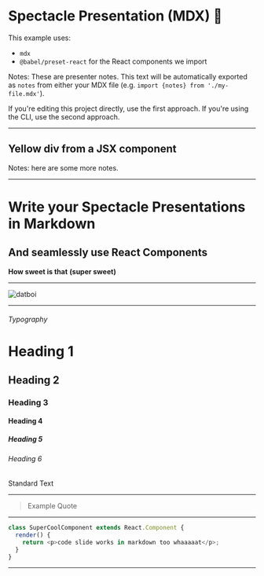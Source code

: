 
# Spectacle Presentation (MDX) 👋

This example uses:

- `mdx`
- `@babel/preset-react` for the React components we import

Notes: These are presenter notes. This text will be automatically exported as `notes` from either your MDX file (e.g. `import {notes} from './my-file.mdx'`).

If you're editing this project directly, use the first approach. If you're using the CLI, use the second approach.

---

## Yellow div from a JSX component

<Test height={testProp} />

Notes: here are some more notes.

---

# Write your Spectacle Presentations in Markdown

## And seamlessly use React Components

**How sweet is that**
**(super sweet)**

---

![datboi](https://pbs.twimg.com/media/CkjFUyTXEAEysBY.jpg)

---

###### Typography

# Heading 1

## Heading 2

### Heading 3

#### Heading 4

##### Heading 5

###### Heading 6

Standard Text

---

> Example Quote

---

```javascript
class SuperCoolComponent extends React.Component {
  render() {
    return <p>code slide works in markdown too whaaaaat</p>;
  }
}
```

---

<ExampleCode />

